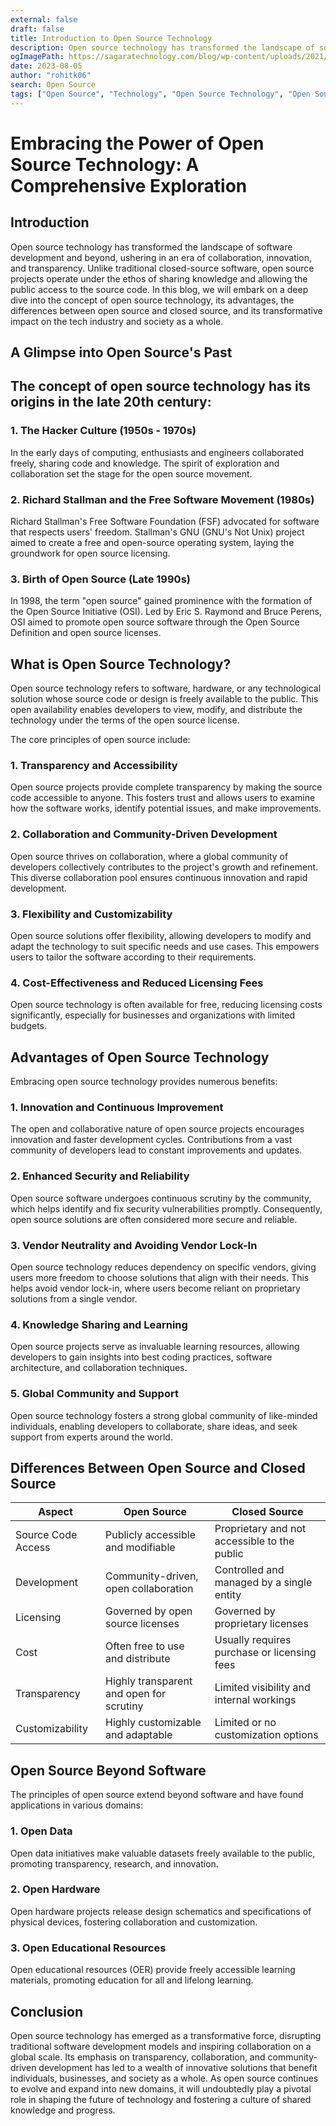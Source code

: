 ```yaml
---
external: false
draft: false
title: Introduction to Open Source Technology
description: Open source technology has transformed the landscape of software development and beyond, ushering in an era of collaboration, innovation, and transparency. Unlike traditional closed-source software, open source projects operate under the ethos of sharing knowledge and allowing the public access to the source code. In this blog, we will embark on a deep dive into the concept of open source technology, its advantages, the differences between open source and closed source, and its transformative impact on the tech industry and society as a whole.
ogImagePath: https://sagaratechnology.com/blog/wp-content/uploads/2021/11/open-source-software.png
date: 2023-08-05
author: "rohitk06"
search: Open Source
tags: ["Open Source", "Technology", "Open Source Technology", "Open Source Software", "Open Source Projects", "Open Source Definition", "Open Source Licenses", "Open Source Technology Advantages", "Open Source Technology Benefits", "Open Source Technology Differences", "Open Source Technology vs Closed Source", "Open Source Technology Beyond Software", "Open Data", "Open Hardware", "Open Educational Resources"]
---
```




# Embracing the Power of Open Source Technology: A Comprehensive Exploration


## Introduction

Open source technology has transformed the landscape of software development and beyond, ushering in an era of collaboration, innovation, and transparency. Unlike traditional closed-source software, open source projects operate under the ethos of sharing knowledge and allowing the public access to the source code. In this blog, we will embark on a deep dive into the concept of open source technology, its advantages, the differences between open source and closed source, and its transformative impact on the tech industry and society as a whole.

## A Glimpse into Open Source's Past
## The concept of open source technology has its origins in the late 20th century:

### 1. The Hacker Culture (1950s - 1970s)
In the early days of computing, enthusiasts and engineers collaborated freely, sharing code and knowledge. The spirit of exploration and collaboration set the stage for the open source movement.

### 2. Richard Stallman and the Free Software Movement (1980s)
Richard Stallman's Free Software Foundation (FSF) advocated for software that respects users' freedom. Stallman's GNU (GNU's Not Unix) project aimed to create a free and open-source operating system, laying the groundwork for open source licensing.

### 3. Birth of Open Source (Late 1990s)
In 1998, the term "open source" gained prominence with the formation of the Open Source Initiative (OSI). Led by Eric S. Raymond and Bruce Perens, OSI aimed to promote open source software through the Open Source Definition and open source licenses.
## What is Open Source Technology?

Open source technology refers to software, hardware, or any technological solution whose source code or design is freely available to the public. This open availability enables developers to view, modify, and distribute the technology under the terms of the open source license.

The core principles of open source include:

### 1. Transparency and Accessibility

Open source projects provide complete transparency by making the source code accessible to anyone. This fosters trust and allows users to examine how the software works, identify potential issues, and make improvements.

### 2. Collaboration and Community-Driven Development

Open source thrives on collaboration, where a global community of developers collectively contributes to the project's growth and refinement. This diverse collaboration pool ensures continuous innovation and rapid development.

### 3. Flexibility and Customizability

Open source solutions offer flexibility, allowing developers to modify and adapt the technology to suit specific needs and use cases. This empowers users to tailor the software according to their requirements.

### 4. Cost-Effectiveness and Reduced Licensing Fees

Open source technology is often available for free, reducing licensing costs significantly, especially for businesses and organizations with limited budgets.

## Advantages of Open Source Technology

Embracing open source technology provides numerous benefits:

### 1. Innovation and Continuous Improvement

The open and collaborative nature of open source projects encourages innovation and faster development cycles. Contributions from a vast community of developers lead to constant improvements and updates.

### 2. Enhanced Security and Reliability

Open source software undergoes continuous scrutiny by the community, which helps identify and fix security vulnerabilities promptly. Consequently, open source solutions are often considered more secure and reliable.

### 3. Vendor Neutrality and Avoiding Vendor Lock-In

Open source technology reduces dependency on specific vendors, giving users more freedom to choose solutions that align with their needs. This helps avoid vendor lock-in, where users become reliant on proprietary solutions from a single vendor.

### 4. Knowledge Sharing and Learning

Open source projects serve as invaluable learning resources, allowing developers to gain insights into best coding practices, software architecture, and collaboration techniques.

### 5. Global Community and Support

Open source technology fosters a strong global community of like-minded individuals, enabling developers to collaborate, share ideas, and seek support from experts around the world.

## Differences Between Open Source and Closed Source

| Aspect                | Open Source                                  | Closed Source                                |
|-----------------------|----------------------------------------------|----------------------------------------------|
| Source Code Access    | Publicly accessible and modifiable          | Proprietary and not accessible to the public|
| Development          | Community-driven, open collaboration        | Controlled and managed by a single entity   |
| Licensing             | Governed by open source licenses             | Governed by proprietary licenses            |
| Cost                  | Often free to use and distribute             | Usually requires purchase or licensing fees |
| Transparency          | Highly transparent and open for scrutiny    | Limited visibility and internal workings    |
| Customizability       | Highly customizable and adaptable           | Limited or no customization options         |

## Open Source Beyond Software

The principles of open source extend beyond software and have found applications in various domains:

### 1. Open Data

Open data initiatives make valuable datasets freely available to the public, promoting transparency, research, and innovation.

### 2. Open Hardware

Open hardware projects release design schematics and specifications of physical devices, fostering collaboration and customization.

### 3. Open Educational Resources

Open educational resources (OER) provide freely accessible learning materials, promoting education for all and lifelong learning.

## Conclusion

Open source technology has emerged as a transformative force, disrupting traditional software development models and inspiring collaboration on a global scale. Its emphasis on transparency, collaboration, and community-driven development has led to a wealth of innovative solutions that benefit individuals, businesses, and society as a whole. As open source continues to evolve and expand into new domains, it will undoubtedly play a pivotal role in shaping the future of technology and fostering a culture of shared knowledge and progress.
